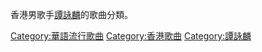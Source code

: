 香港男歌手[[譚詠麟|譚詠麟]]的歌曲分類。

[[Category:華語流行歌曲|Category:華語流行歌曲]]
[[Category:香港歌曲|Category:香港歌曲]]
[[Category:譚詠麟|Category:譚詠麟]]